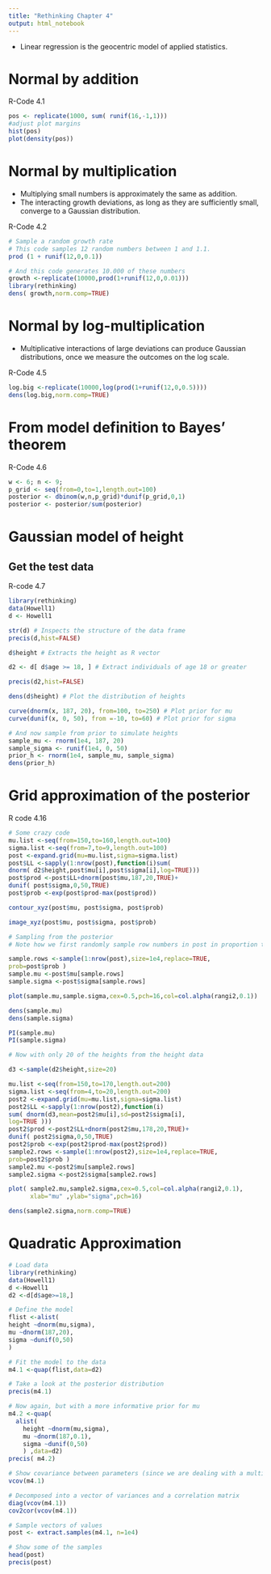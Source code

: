 ```yaml
---
title: "Rethinking Chapter 4"
output: html_notebook
---
```

- Linear regression is the geocentric model of applied statistics.

# Normal by addition
R-Code 4.1
```r
pos <- replicate(1000, sum( runif(16,-1,1)))
#adjust plot margins
hist(pos)
plot(density(pos))
```
# Normal by multiplication
- Multiplying small numbers is approximately the same as addition.
- The interacting growth deviations, as long as they are sufficiently small, converge to a Gaussian distribution.


R-Code 4.2
```r
# Sample a random growth rate 
# This code samples 12 random numbers between 1 and 1.1.
prod (1 + runif(12,0,0.1))

# And this code generates 10.000 of these numbers
growth <-replicate(10000,prod(1+runif(12,0,0.01)))
library(rethinking)
dens( growth,norm.comp=TRUE)
```
# Normal by log-multiplication
- Multiplicative interactions of large deviations can produce Gaussian distributions, once we measure the outcomes on the log scale.

R-Code 4.5
```r
log.big <-replicate(10000,log(prod(1+runif(12,0,0.5))))
dens(log.big,norm.comp=TRUE)
```
# From model definition to Bayes' theorem
R-Code 4.6
```r
w <- 6; n <- 9;
p_grid <- seq(from=0,to=1,length.out=100)
posterior <- dbinom(w,n,p_grid)*dunif(p_grid,0,1)
posterior <- posterior/sum(posterior)
```

# Gaussian model of height
## Get the test data
R-code 4.7
```r
library(rethinking)
data(Howell1)
d <- Howell1

str(d) # Inspects the structure of the data frame
precis(d,hist=FALSE)

d$height # Extracts the height as R vector

d2 <- d[ d$age >= 18, ] # Extract individuals of age 18 or greater

precis(d2,hist=FALSE)

dens(d$height) # Plot the distribution of heights

curve(dnorm(x, 187, 20), from=100, to=250) # Plot prior for mu
curve(dunif(x, 0, 50), from =-10, to=60) # Plot prior for sigma

# And now sample from prior to simulate heights
sample_mu <- rnorm(1e4, 187, 20)
sample_sigma <- runif(1e4, 0, 50)
prior_h <- rnorm(1e4, sample_mu, sample_sigma)
dens(prior_h)
```
# Grid approximation of the posterior
R code 4.16
```r
# Some crazy code
mu.list <-seq(from=150,to=160,length.out=100)
sigma.list <-seq(from=7,to=9,length.out=100)
post <-expand.grid(mu=mu.list,sigma=sigma.list)
post$LL <-sapply(1:nrow(post),function(i)sum(
dnorm( d2$height,post$mu[i],post$sigma[i],log=TRUE)))
post$prod <-post$LL+dnorm(post$mu,187,20,TRUE)+
dunif( post$sigma,0,50,TRUE)
post$prob <-exp(post$prod-max(post$prod))

contour_xyz(post$mu, post$sigma, post$prob)

image_xyz(post$mu, post$sigma, post$prob)

# Sampling from the posterior
# Note how we first randomly sample row numbers in post in proportion to the values in post$prob and then pull out the parameter values on those randomly sampled rows.

sample.rows <-sample(1:nrow(post),size=1e4,replace=TRUE,
prob=post$prob )
sample.mu <-post$mu[sample.rows]
sample.sigma <-post$sigma[sample.rows]

plot(sample.mu,sample.sigma,cex=0.5,pch=16,col=col.alpha(rangi2,0.1))

dens(sample.mu)
dens(sample.sigma)

PI(sample.mu)
PI(sample.sigma)
```
```r
# Now with only 20 of the heights from the height data

d3 <-sample(d2$height,size=20)

mu.list <-seq(from=150,to=170,length.out=200)
sigma.list <-seq(from=4,to=20,length.out=200)
post2 <-expand.grid(mu=mu.list,sigma=sigma.list)
post2$LL <-sapply(1:nrow(post2),function(i)
sum( dnorm(d3,mean=post2$mu[i],sd=post2$sigma[i],
log=TRUE )))
post2$prod <-post2$LL+dnorm(post2$mu,178,20,TRUE)+
dunif( post2$sigma,0,50,TRUE)
post2$prob <-exp(post2$prod-max(post2$prod))
sample2.rows <-sample(1:nrow(post2),size=1e4,replace=TRUE,
prob=post2$prob )
sample2.mu <-post2$mu[sample2.rows]
sample2.sigma <-post2$sigma[sample2.rows]

plot( sample2.mu,sample2.sigma,cex=0.5,col=col.alpha(rangi2,0.1),
      xlab="mu" ,ylab="sigma",pch=16)

dens(sample2.sigma,norm.comp=TRUE)

```

# Quadratic Approximation

```r
# Load data
library(rethinking)
data(Howell1)
d <-Howell1
d2 <-d[d$age>=18,]

# Define the model
flist <-alist(
height ~dnorm(mu,sigma),
mu ~dnorm(187,20),
sigma ~dunif(0,50)
)

# Fit the model to the data
m4.1 <-quap(flist,data=d2)

# Take a look at the posterior distribution
precis(m4.1)

# Now again, but with a more informative prior for mu
m4.2 <-quap(
  alist(
    height ~dnorm(mu,sigma),
    mu ~dnorm(187,0.1),
    sigma ~dunif(0,50)
    ) ,data=d2)
precis( m4.2)

# Show covariance between parameters (since we are dealing with a multi-dimensional Gaussian distribution)
vcov(m4.1)

# Decomposed into a vector of variances and a correlation matrix
diag(vcov(m4.1))
cov2cor(vcov(m4.1))

# Sample vectors of values
post <- extract.samples(m4.1, n=1e4)

# Show some of the samples
head(post)
precis(post)
```

